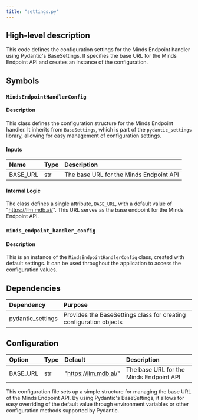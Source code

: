 ```yaml
---
title: "settings.py"
---
```


## High-level description
This code defines the configuration settings for the Minds Endpoint handler using Pydantic's BaseSettings. It specifies the base URL for the Minds Endpoint API and creates an instance of the configuration.

## Symbols

### `MindsEndpointHandlerConfig`
#### Description
This class defines the configuration structure for the Minds Endpoint handler. It inherits from `BaseSettings`, which is part of the `pydantic_settings` library, allowing for easy management of configuration settings.

#### Inputs
| Name | Type | Description |
|:-----|:-----|:------------|
| BASE_URL | str | The base URL for the Minds Endpoint API |

#### Internal Logic
The class defines a single attribute, `BASE_URL`, with a default value of "https://llm.mdb.ai/". This URL serves as the base endpoint for the Minds Endpoint API.

### `minds_endpoint_handler_config`
#### Description
This is an instance of the `MindsEndpointHandlerConfig` class, created with default settings. It can be used throughout the application to access the configuration values.

## Dependencies
| Dependency | Purpose |
|:-----------|:--------|
| pydantic_settings | Provides the BaseSettings class for creating configuration objects |

## Configuration
| Option | Type | Default | Description |
|:-------|:-----|:--------|:------------|
| BASE_URL | str | "https://llm.mdb.ai/" | The base URL for the Minds Endpoint API |

This configuration file sets up a simple structure for managing the base URL of the Minds Endpoint API. By using Pydantic's BaseSettings, it allows for easy overriding of the default value through environment variables or other configuration methods supported by Pydantic.